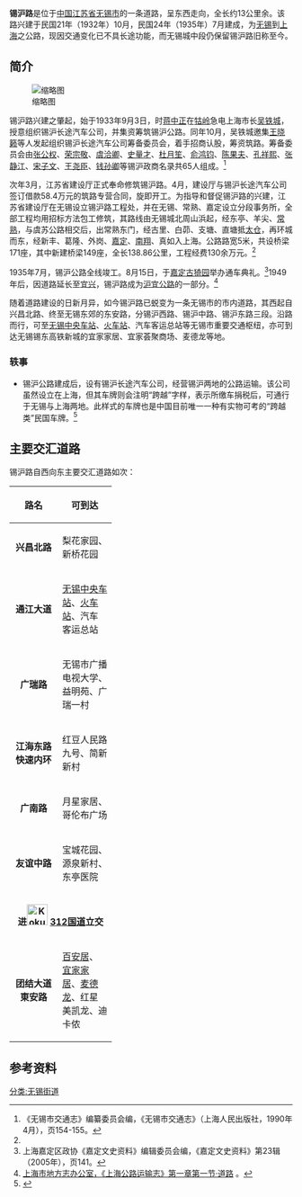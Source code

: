 {{Infobox China Road
|路牌類型 = Wuxi
|中文道路名称=锡沪路
|道路名称拼音=XIHU LU
|道路方向=WE
|图片=
|图片说明= 无锡中央车站、火车站北广场与汽车客运站<br>分别位于锡沪西路两側
|道路属性=
|道路总长度=
|车速限制=
|行车线数量=
|所在地区= [[无锡市|无锡市]][[北塘区|北塘区]]-[[无锡市|无锡市]][[锡山区|锡山区]]
|起点=兴昌北路
|终点=东安路
|道路命名日期=
|命名缘由=
|道路旧名=锡沪公路
|道路动工日期=1934年3月
|通车日期=1935年7月
|路段主要建筑=[[无锡站|无锡站]]、[[无锡中央车站|中央车站]]、无锡宜家
|收费=
}}
'''锡沪路'''是位于[[中国|中国]][[江苏省|江苏省]][[无锡市|无锡市]]的一条道路，呈东西走向，全长约13公里余。该路兴建于民国21年（1932年）10月，民国24年（1935年）7月建成，为[[无锡|无锡]]到[[上海|上海]]之公路，现因交通变化已不具长途功能，而无锡城中段仍保留锡沪路旧称至今。

== 简介 ==
[[File:Xihu_Road_(Wuxi).JPG|缩略图]]

锡沪路兴建之肇起，始于1933年9月3日，时[[蒋中正|蒋中正]]在[[牯岭|牯岭]]急电上海市长[[吴铁城|吴铁城]]，授意组织锡沪长途汽车公司，并集资筹筑锡沪公路。同年10月，吴铁城邀集[[王晓籁|王晓籁]]等人发起组织锡沪长途汽车公司筹备委员会，着手招商认股，筹资筑路。筹备委员会由[[张公权|张公权]]、[[荣宗敬|荣宗敬]]、[[虞洽卿|虞洽卿]]、[[史量才|史量才]]、[[杜月笙|杜月笙]]、[[俞鸿钧|俞鸿钧]]、[[陈果夫|陈果夫]]、[[孔祥熙|孔祥熙]]、[[张静江|张静江]]、[[宋子文|宋子文]]、[[王尧臣|王尧臣]]、[[钱孙卿|钱孙卿]]等锡沪政商名录共65人组成。<ref name="历史">《无锡市交通志》编纂委员会编，《无锡市交通志》（上海人民出版社，1990年4月），页154-155。</ref>

次年3月，江苏省建设厅正式奉命修筑锡沪路。4月，建设厅与锡沪长途汽车公司签订借款58.4万元的筑路专营合同，旋即开工。为指导和督促锡沪路的兴建，江苏省建设厅在无锡设立锡沪路工程处，并在无锡、常熟、嘉定设立分段事务所，全部工程均用招标方法包工修筑，其路线由无锡城北周山浜起，经东亭、羊尖、[[常熟|常熟]]，与虞苏公路相交后，出常熟东门，经古里、白茆、支塘、直塘抵[[太仓|太仓]]，再环城而东，经新丰、葛隆、外岗、[[嘉定|嘉定]]、[[南翔|南翔]]、真如入上海。公路路宽5米，共设桥梁171座，其中新建桥梁149座，全长138.86公里，工程经费130余万元。<ref name="历史"></ref>

1935年7月，锡沪公路全线竣工。8月15日，于[[嘉定|嘉定]][[古猗园|古猗园]]举办通车典礼。<ref>上海嘉定区政协《嘉定文史资料》编辑委员会编，《嘉定文史资料》第23辑（2005年），页141。</ref>1949年后，因道路延长至[[宜兴|宜兴]]，锡沪路成为[[沪宜公路|沪宜公路]]的一部分。<ref>[http://www.shtong.gov.cn/newsite/node2/node2245/node69802/node69807/node69837/userobject1ai69482.html 上海市地方志办公室，《上海公路运输志》第一章第一节·道路] {{Wayback|url=http://www.shtong.gov.cn/newsite/node2/node2245/node69802/node69807/node69837/userobject1ai69482.html |date=20160427000216 }}。</ref>

随着道路建设的日新月异，如今锡沪路已蜕变为一条无锡市的市内道路，其西起自兴昌北路、终至无锡东郊的东安路，分锡沪西路、锡沪中路、锡沪东路三段。沿路而行，可至[[无锡中央车站|无锡中央车站]]、[[无锡火车站|火车站]]、汽车客运总站等无锡市重要交通枢纽，亦可到达无锡锡东高铁新城的宜家家居、宜家荟聚商场、麦德龙等地。

=== 轶事 ===

* 锡沪公路建成后，设有锡沪长途汽车公司，经营锡沪两地的公路运输。该公司虽然设立在上海，但其车牌则会注明“跨越”字样，表示所缴车捐税后，可通行于无锡与上海两地。此样式的车牌也是中国目前唯一一种有实物可考的“跨越类”民国车牌。<ref>{{Cite web |url=http://dz.xdkb.net/html/2014-07/17/content_351187.htm |title=〈“滬61-995” 民国车牌亮相无锡〉，《现代快报》（2014年7月17日）。 |accessdate=2017年5月23日 |archive-date=2019年7月10日 |archive-url=https://web.archive.org/web/20190710162018/http://dz.xdkb.net/html/2014-07/17/content_351187.htm |dead-url=no }}</ref>

== 主要交汇道路 ==

锡沪路自西向东主要交汇道路如次：

{| class="wikitable" width=60% 
|- 
! scope="col" width="70" |路名 
! scope="col" width="80" | 可到达
|-
| align="center"| '''兴昌北路'''
| 梨花家园、新桥花园
|-
| align="center"| '''通江大道'''
| [[无锡中央车站|无锡中央车站]]、[[无锡火车站|火车站]]、汽车客运总站
|-
| align="center"| '''广瑞路'''
| 无锡市广播电视大学、益明苑、广瑞一村
|- 
| align="center"| '''江海东路'''<br>'''快速内环'''
| 红豆人民路九号、简新新村
|- 
| align="center"| '''广南路'''
| 月星家居、哥伦布广场
|- 
| align="center"| '''友谊中路'''
| 宝城花园、源泉新村、东亭医院
|- 
| colspan=2 align="center"| '''进[[File:Kokudou_312(China).svg|37px]] [[312国道|312国道]]立交'''
|- 
| align="center"| '''团结大道'''<br>'''東安路'''
| [[百安居|百安居]]、[[宜家无锡商场|宜家家居]]、[[麦德龙|麦德龙]]、红星美凯龙、迪卡侬
|}

== 参考资料 ==

{{reflist}}

[[分类:无锡街道|分类:无锡街道]]